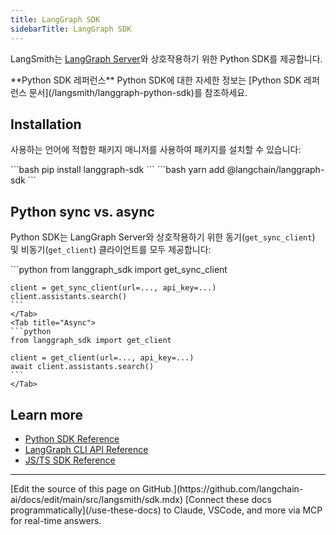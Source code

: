 ```yaml
---
title: LangGraph SDK
sidebarTitle: LangGraph SDK
---
```


LangSmith는 [LangGraph Server](/langsmith/langgraph-server)와 상호작용하기 위한 Python SDK를 제공합니다.

<Tip>
**Python SDK 레퍼런스**
Python SDK에 대한 자세한 정보는 [Python SDK 레퍼런스 문서](/langsmith/langgraph-python-sdk)를 참조하세요.
</Tip>

## Installation

사용하는 언어에 적합한 패키지 매니저를 사용하여 패키지를 설치할 수 있습니다:

<Tabs>
    <Tab title="Python">
    ```bash
    pip install langgraph-sdk
    ```
    </Tab>
    <Tab title="JS">
    ```bash
    yarn add @langchain/langgraph-sdk
    ```
    </Tab>
</Tabs>

## Python sync vs. async

Python SDK는 LangGraph Server와 상호작용하기 위한 동기(`get_sync_client`) 및 비동기(`get_client`) 클라이언트를 모두 제공합니다:

<Tabs>
    <Tab title="Sync">
    ```python
    from langgraph_sdk import get_sync_client

    client = get_sync_client(url=..., api_key=...)
    client.assistants.search()
    ```
    </Tab>
    <Tab title="Async">
    ```python
    from langgraph_sdk import get_client

    client = get_client(url=..., api_key=...)
    await client.assistants.search()
    ```
    </Tab>
</Tabs>

## Learn more

* [Python SDK Reference](/langsmith/langgraph-python-sdk)
* [LangGraph CLI API Reference](/langsmith/cli)
* [JS/TS SDK Reference](/langsmith/langgraph-js-ts-sdk)

---

<Callout icon="pen-to-square" iconType="regular">
    [Edit the source of this page on GitHub.](https://github.com/langchain-ai/docs/edit/main/src/langsmith/sdk.mdx)
</Callout>
<Tip icon="terminal" iconType="regular">
    [Connect these docs programmatically](/use-these-docs) to Claude, VSCode, and more via MCP for    real-time answers.
</Tip>
